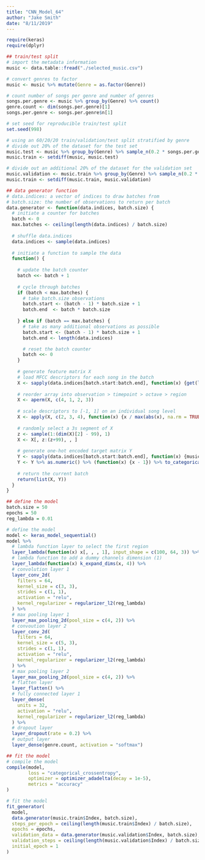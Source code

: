 ```yaml
---
title: "CNN_Model_64"
author: "Jake Smith"
date: "8/11/2019"
---
```


```r
require(keras)
require(dplyr)
```

```r
## train/test split
# import the metadata information
music <- data.table::fread("./selected_music.csv")

# convert genres to factor
music <- music %>% mutate(Genre = as.factor(Genre))

# count number of songs per genre and number of genres
songs.per.genre <- music %>% group_by(Genre) %>% count()
genre.count <- dim(songs.per.genre)[1]
songs.per.genre <- songs.per.genre$n[1]

# set seed for reproducible train/test split
set.seed(998)

# using an 60/20/20 train/validation/test split stratified by genre
# divide out 20% of the dataset for the test set
music.test <- music %>% group_by(Genre) %>% sample_n(0.2 * songs.per.genre) %>% ungroup()
music.train <- setdiff(music, music.test)

# divide out an additional 20% of the dataset for the validation set
music.validation <- music.train %>% group_by(Genre) %>% sample_n(0.2 * songs.per.genre) %>% ungroup()
music.train <- setdiff(music.train, music.validation)
```

```r
## data generator function
# data.indices: a vector of indices to draw batches from
# batch.size: the number of observations to return per batch
data.generator <- function(data.indices, batch.size) {
  # initiate a counter for batches
  batch <- 0
  max.batches <- ceiling(length(data.indices) / batch.size)
  
  # shuffle data.indices
  data.indices <- sample(data.indices)
  
  # initiate a function to sample the data
  function() {
  
    # update the batch counter
    batch <<- batch + 1
    
    # cycle through batches
    if (batch < max.batches) {
      # take batch.size observations
      batch.start <- (batch - 1) * batch.size + 1
      batch.end  <- batch * batch.size
      
    } else if (batch == max.batches) {
      # take as many additional observations as possible
      batch.start <- (batch - 1) * batch.size + 1
      batch.end <- length(data.indices)

      # reset the batch counter 
      batch <<- 0
    }
    
    # generate feature matrix X
    # load MFCC descriptors for each song in the batch
    X <- sapply(data.indices[batch.start:batch.end], function(x) {get(load(paste("./data/", x, ".descriptors", sep = "")))}, simplify = "array")
    
    # reorder array into observation > timepoint > octave > region
    X <- aperm(X, c(4, 1, 2, 3))
    
    # scale descriptors to [-1, 1] on an individual song level
    X <- apply(X, c(2, 3, 4), function(x) {x / max(abs(x), na.rm = TRUE)})
    
    # randomly select a 3s segment of X
    z <- sample(1:(dim(X)[2] - 99), 1)
    X <- X[, z:(z+99), , ]
    
    # generate one-hot encoded target matrix Y
    Y <- sapply(data.indices[batch.start:batch.end], function(x) {music$Genre[music$Index == x]})
    Y <- Y %>% as.numeric() %>% (function(x) {x - 1}) %>% to_categorical(num_classes = genre.count)
    
    # return the current batch
    return(list(X, Y))
  }
}
```


```r
## define the model
batch.size = 50
epochs = 50
reg_lambda = 0.01

# define the model
model <- keras_model_sequential()
model %>%
  # lambda function layer to select the first region
  layer_lambda(function(x) x[, , , 1], input_shape = c(100, 64, 3)) %>%
  # lambda function to add a dummy channels dimension (1)
  layer_lambda(function(x) k_expand_dims(x, 4)) %>%
  # convolution layer 1
  layer_conv_2d(
    filters = 64, 
    kernel_size = c(3, 3), 
    strides = c(1, 1), 
    activation = "relu", 
    kernel_regularizer = regularizer_l2(reg_lambda)
  ) %>%
  # max pooling layer 1
  layer_max_pooling_2d(pool_size = c(4, 2)) %>%
  # convoution layer 2
  layer_conv_2d(
    filters = 64, 
    kernel_size = c(5, 3), 
    strides = c(1, 1), 
    activation = "relu",
    kernel_regularizer = regularizer_l2(reg_lambda)
  ) %>%
  # max pooling layer 2
  layer_max_pooling_2d(pool_size = c(4, 2)) %>%
  # flatten layer
  layer_flatten() %>%
  # fully connected layer 1
  layer_dense(
    units = 32, 
    activation = "relu",
    kernel_regularizer = regularizer_l2(reg_lambda)
  ) %>%
  # dropout layer
  layer_dropout(rate = 0.2) %>%
  # output layer
  layer_dense(genre.count, activation = "softmax")
```


```r
## fit the model
# compile the model
compile(model, 
        loss = "categorical_crossentropy", 
        optimizer = optimizer_adadelta(decay = 1e-5), 
        metrics = "accuracy"
)

# fit the model
fit_generator(
  model, 
  data.generator(music.train$Index, batch.size), 
  steps_per_epoch = ceiling(length(music.train$Index) / batch.size), 
  epochs = epochs, 
  validation_data = data.generator(music.validation$Index, batch.size), 
  validation_steps = ceiling(length(music.validation$Index) / batch.size),
  initial_epoch = 1
)
```

